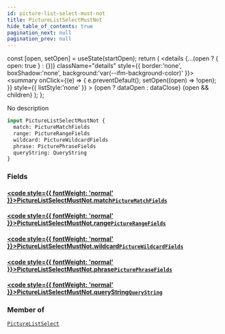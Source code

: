```yaml
---
id: picture-list-select-must-not
title: PictureListSelectMustNot
hide_table_of_contents: true
pagination_next: null
pagination_prev: null
---
```







  const [open, setOpen] = useState(startOpen);
  return (
    <details {...(open ? { open: true } : {})} className="details" style={{ border:'none', boxShadow:'none', background:'var(--ifm-background-color)' }}>
      <summary
        onClick={(e) => {
          e.preventDefault();
          setOpen((open) => !open);
        }}
        style={{ listStyle:'none' }}
      >
      {open ? dataOpen : dataClose}
      </summary>
      {open && children}
    </details>
  );
};




No description


```graphql
input PictureListSelectMustNot {
  match: PictureMatchFields
  range: PictureRangeFields
  wildcard: PictureWildcardFields
  phrase: PicturePhraseFields
  queryString: QueryString
}
```




### Fields

#### [<code style={{ fontWeight: 'normal' }}>PictureListSelectMustNot.<b>match</b></code>](#)<Bullet />[`PictureMatchFields`](/cris/inputs/picture-match-fields) <Badge class="secondary" text="input"/>
> 
> 

#### [<code style={{ fontWeight: 'normal' }}>PictureListSelectMustNot.<b>range</b></code>](#)<Bullet />[`PictureRangeFields`](/cris/inputs/picture-range-fields) <Badge class="secondary" text="input"/>
> 
> 

#### [<code style={{ fontWeight: 'normal' }}>PictureListSelectMustNot.<b>wildcard</b></code>](#)<Bullet />[`PictureWildcardFields`](/cris/inputs/picture-wildcard-fields) <Badge class="secondary" text="input"/>
> 
> 

#### [<code style={{ fontWeight: 'normal' }}>PictureListSelectMustNot.<b>phrase</b></code>](#)<Bullet />[`PicturePhraseFields`](/cris/inputs/picture-phrase-fields) <Badge class="secondary" text="input"/>
> 
> 

#### [<code style={{ fontWeight: 'normal' }}>PictureListSelectMustNot.<b>queryString</b></code>](#)<Bullet />[`QueryString`](/cris/inputs/query-string) <Badge class="secondary" text="input"/>
> 
> 



### Member of

[`PictureListSelect`](/cris/inputs/picture-list-select)  <Badge class="secondary" text="input"/>

